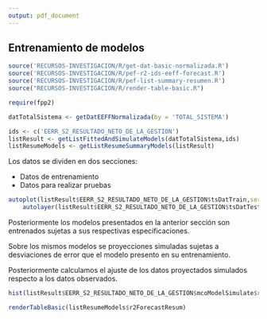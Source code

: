 ```yaml
---
output: pdf_document
---
```


## Entrenamiento de modelos

```r
source('RECURSOS-INVESTIGACION/R/get-dat-basic-normalizada.R')
source('RECURSOS-INVESTIGACION/R/pef-r2-ids-eeff-forecast.R')
source('RECURSOS-INVESTIGACION/R/pef-list-summary-resumen.R')
source("RECURSOS-INVESTIGACION/R/render-table-basic.R")

require(fpp2)

datTotalSistema <- getDatEEFFNormalizada(by = 'TOTAL_SISTEMA')

ids <- c('EERR_S2_RESULTADO_NETO_DE_LA_GESTION')
listResult <- getListFittedAndSimulateModels(datTotalSistema,ids)
listResumeModels <- getListResumeSummaryModels(listResult)

```


Los datos se dividen en dos secciones:

- Datos de entrenamiento
- Datos para realizar pruebas


```r
autoplot(listResult$EERR_S2_RESULTADO_NETO_DE_LA_GESTION$tsDatTrain,series = 'dat train') +
    autolayer(listResult$EERR_S2_RESULTADO_NETO_DE_LA_GESTION$tsDatTest,series = 'dat test')
```


Posteriormente los modelos presentados en la anterior sección son entrenados sujetas a sus respectivas  especificaciones.

Sobre los mismos modelos se proyecciones simuladas sujetas a desviaciones de error que el modelo presento en su entrenamiento.

Posteriormente calculamos el ajuste de los datos proyectados simulados respecto a los datos observados.

```r
hist(listResult$EERR_S2_RESULTADO_NETO_DE_LA_GESTION$mcoModelSimulate$r2Model)
```

```r
renderTableBasic(listResumeModels$r2ForecastResum)
```


